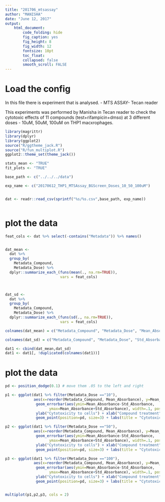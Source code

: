 ```yaml
---
title: "201706_mtsassay"
author: "MANISHA"
date: "June 12, 2017"
output: 
    html_document: 
        code_folding: hide
        fig_caption: yes
        fig_height: 8
        fig_width: 12
        fontsize: 10pt
        toc_float: 
        collapsed: false    
        smooth_scroll: FALSE
---
```


# Load the config

In this file there is experiment that is analysed.
- MTS ASSAY- Tecan reader


This experiments was performed by Manisha in Tecan reader to check the cytotoxic effects of 11 compounds (test+rifampicin+dmso) at 3 different doses - 10uM, 50uM, 100uM on THP1 macxrophages.

```r
library(magrittr)
library(dplyr)
library(ggplot2)
source("R/ggtheme_jack.R")
source("R/fun_multiplot.R")
ggplot2::theme_set(theme_jack())

stats_mean <- "TRUE"
fit_plots <- "TRUE"

base_path <- c("../../../data")

exp_name <- c("20170612_THP1_MTSAssay_BGScreen_Doses_10_50_100uM")


dat <- readr::read_csv(sprintf("%s/%s.csv",base_path, exp_name))



```


# plot the data

```r

feat_cols <- dat %>% select(-contains("Metadata")) %>% names()


dat_mean <-
  dat %>%
  group_by(
    Metadata_Compound,
    Metadata_Dose) %>%
  dplyr::summarize_each_(funs(mean(., na.rm=TRUE)),
                         vars = feat_cols)



dat_sd <-
  dat %>%
  group_by(
    Metadata_Compound,
    Metadata_Dose) %>%
  dplyr::summarize_each_(funs(sd(., na.rm=TRUE)),
                         vars = feat_cols)

colnames(dat_mean) = c("Metadata_Compound", "Metadata_Dose", "Mean_Absorbance")

colnames(dat_sd) = c("Metadata_Compound", "Metadata_Dose", "Std_Absorbance")

dat1 <- cbind(dat_mean,dat_sd)
dat1 <- dat1[, !duplicated(colnames(dat1))]


```

# plot the data

```r


pd <- position_dodge(0.1) # move them .05 to the left and right

p1 <- ggplot(dat1 %>% filter(Metadata_Dose =="10"), 
             aes(x=reorder(Metadata_Compound, Mean_Absorbance), y=Mean_Absorbance)) + 
              geom_errorbar(aes(ymin=Mean_Absorbance-Std_Absorbance, 
                    ymax=Mean_Absorbance+Std_Absorbance), width=.1, position=pd) + 
              ylab("Cytotoxicity to cells") + xlab("Compound treatment") + 
              geom_point(position=pd, size=3) + labs(title = "Cytotoxicity of compounds to THP1 at 10 uM")

p2 <- ggplot(dat1 %>% filter(Metadata_Dose =="50"), 
             aes(x=reorder(Metadata_Compound, Mean_Absorbance), y=Mean_Absorbance)) + 
              geom_errorbar(aes(ymin=Mean_Absorbance-Std_Absorbance, 
                    ymax=Mean_Absorbance+Std_Absorbance), width=.1, position=pd) + 
              ylab("Cytotoxicity to cells") + xlab("Compound treatment") + 
              geom_point(position=pd, size=3) + labs(title = "Cytotoxicity of compounds to THP1 at 50 uM")

p3 <- ggplot(dat1 %>% filter(Metadata_Dose =="100"), 
             aes(x=reorder(Metadata_Compound, Mean_Absorbance), y=Mean_Absorbance)) + 
              geom_errorbar(aes(ymin=Mean_Absorbance-Std_Absorbance, 
                    ymax=Mean_Absorbance+Std_Absorbance), width=.1, position=pd) + 
              ylab("Cytotoxicity to cells") + xlab("Compound treatment") + 
              geom_point(position=pd, size=3) + labs(title = "Cytotoxicity of compounds to THP1 at 100 uM") 


multiplot(p1,p2,p3, cols = 2)

```


